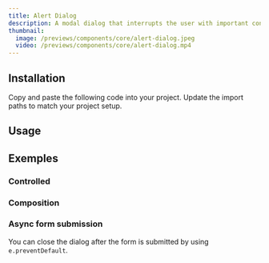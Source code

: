 ```yaml
---
title: Alert Dialog
description: A modal dialog that interrupts the user with important content and expects a response.
thumbnail:
  image: /previews/components/core/alert-dialog.jpeg
  video: /previews/components/core/alert-dialog.mp4
---
```


<ComponentPreview name="demos/components/core/alert-dialog/default" />

## Installation

<Steps>
  <Step>Copy and paste the following code into your project.</Step>
  <ComponentSource name="components/core/default/alert-dialog" />
  <Step>Update the import paths to match your project setup.</Step>
</Steps>

## Usage

## Exemples

### Controlled

<ComponentPreview name="demos/components/core/alert-dialog/controlled" />

### Composition

<ComponentPreview name="demos/components/core/alert-dialog/composition" />

### Async form submission

You can close the dialog after the form is submitted by using `e.preventDefault`.

<ComponentPreview name="demos/components/core/alert-dialog/async-form" />
